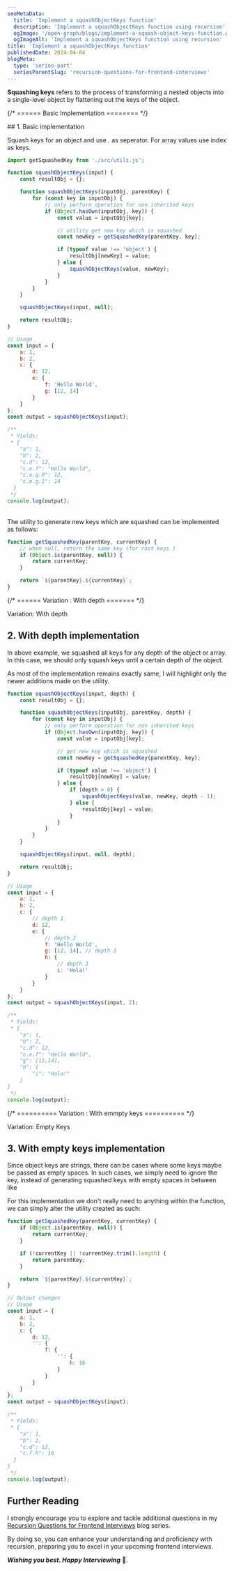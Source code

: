 ```yaml
---
seoMetaData:
  title: 'Implement a squashObjectKeys function'
  description: 'Implement a squashObjectKeys function using recursion'
  ogImage: '/open-graph/blogs/implement-a-squash-object-keys-function.webp'
  ogImageAlt: 'Implement a squashObjectKeys function using recursion'
title: 'Implement a squashObjectKeys function'
publishedDate: 2024-04-04
blogMeta:
  type: 'series-part'
  seriesParentSlug: 'recursion-questions-for-frontend-interviews'
---
```


**Squashing keys** refers to the process of transforming a nested objects into a single-level object by flattening out the keys of the object.

{/* ====== Basic Implementation ======== */}

<section>
## 1. Basic implementation

Squash keys for an object and use _._ as seperator. For array values use index as keys.

```js title="./src/squashObjectKeys.js"
import getSquashedKey from './src/utils.js';

function squashObjectKeys(input) {
	const resultObj = {};

	function squashObjectKeys(inputObj, parentKey) {
		for (const key in inputObj) {
			// only perform operation for non inherited keys
			if (Object.hasOwn(inputObj, key)) {
				const value = inputObj[key];

				// utility get new key which is squashed
				const newKey = getSquashedKey(parentKey, key);

				if (typeof value !== 'object') {
					resultObj[newKey] = value;
				} else {
					squashObjectKeys(value, newKey);
				}
			}
		}
	}

	squashObjectKeys(input, null);

	return resultObj;
}

// Usage
const input = {
	a: 1,
	b: 2,
	c: {
		d: 12,
		e: {
			f: 'Hello World',
			g: [12, 14]
		}
	}
};
const output = squashObjectKeys(input);

/**
 * Yields:
 * {
    "a": 1,
    "b": 2,
    "c.d": 12,
    "c.e.f": "Hello World",
    "c.e.g.0": 12,
    "c.e.g.1": 14
  }
 */
console.log(output);
```

<br />
The utility to generate new keys which are squashed can be implemented as follows:

```js title="./src/utils.js"
function getSquashedKey(parentKey, currentKey) {
	// when null, return the same key (for root keys )
	if (Object.is(parentKey, null)) {
		return currentKey;
	}

	return `${parentKey}.${currentKey}`;
}
```

</section>

{/* ====== Variation : With depth ======= */}

<section>
<SubHeading>Variation: With depth</SubHeading>

## 2. With depth implementation

In above example, we squashed all keys for any depth of the object or array. In this case, we should only squash keys until a certain depth of the object.

As most of the implementation remains exactly same, I will highlight only the newer additions made on the utility.

```js title="./src/squashObjectKeys.js" ins={16-19} mark="depth"
function squashObjectKeys(input, depth) {
	const resultObj = {};

	function squashObjectKeys(inputObj, parentKey, depth) {
		for (const key in inputObj) {
			// only perform operation for non inherited keys
			if (Object.hasOwn(inputObj, key)) {
				const value = inputObj[key];

				// get new key which is squashed
				const newKey = getSquashedKey(parentKey, key);

				if (typeof value !== 'object') {
					resultObj[newKey] = value;
				} else {
					if (depth > 0) {
						squashObjectKeys(value, newKey, depth - 1);
					} else {
						resultObj[key] = value;
					}
				}
			}
		}
	}

	squashObjectKeys(input, null, depth);

	return resultObj;
}

// Usage
const input = {
	a: 1,
	b: 2,
	c: {
		// depth 1
		d: 12,
		e: {
			// depth 2
			f: 'Hello World',
			g: [12, 14], // depth 3
			h: {
				// depth 3
				i: 'Hola!'
			}
		}
	}
};
const output = squashObjectKeys(input, 2);

/**
 * Yields:
 * {
    "a": 1,
    "b": 2,
    "c.d": 12,
    "c.e.f": "Hello World",
    "g": [12,14],
    "h": {
        "i": "Hola!"
    }
}
 */
console.log(output);
```

</section>

{/* ========== Variation : With emmpty keys ========== */}

<section>
<SubHeading>Variation: Empty Keys</SubHeading>

## 3. With empty keys implementation

Since object keys are strings, there can be cases where some keys maybe be passed as empty spaces. In such cases, we simply need to ignore the key, instead of generating squashed keys with empty spaces in between like <InlineCode code="const key='a.b.c.''.d'"/>

For this implementation we don't really need to anything within the <InlineCode code="squashObjectKeys"/> function, we can simply alter the <InlineCode code="getSquashedKey"/> utility created as such:

```js title="./src/utils.js" ins={6-8}
function getSquashedKey(parentKey, currentKey) {
	if (Object.is(parentKey, null)) {
		return currentKey;
	}

	if (!currentKey || !currentKey.trim().length) {
		return parentKey;
	}

	return `${parentKey}.${currentKey}`;
}

// Output changes
// Usage
const input = {
	a: 1,
	b: 2,
	c: {
		d: 12,
		'': {
			f: {
				'': {
					h: 16
				}
			}
		}
	}
};
const output = squashObjectKeys(input);

/**
 * Yields:
 * {
    "a": 1,
    "b": 2,
    "c.d": 12,
    "c.f.h": 16
  }
}
 */
console.log(output);
```

</section>

## Further Reading

I strongly encourage you to explore and tackle additional questions in my [Recursion Questions for Frontend Interviews](/blog/recursion-questions-for-frontend-interviews/ 'Find more question on recursion in the recursion questions for frontend interviews blog series') blog series.

By doing so, you can enhance your understanding and proficiency with recursion, preparing you to excel in your upcoming frontend interviews.

**_Wishing you best. Happy Interviewing_** 🫡.
